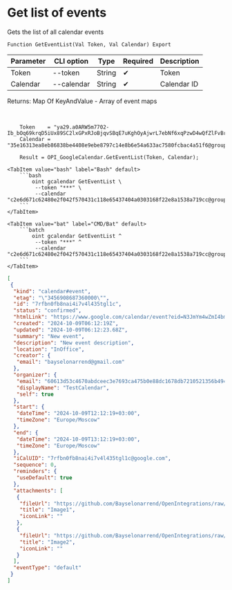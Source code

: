 ﻿---
sidebar_position: 2
---


# Get list of events
 Gets the list of all calendar events



`Function GetEventList(Val Token, Val Calendar) Export`

  | Parameter | CLI option | Type | Required | Description |
  |-|-|-|-|-|
  | Token | --token | String | &#x2714; | Token |
  | Calendar | --calendar | String | &#x2714; | Calendar ID |

  
  Returns:  Map Of KeyAndValue - Array of event maps

<br/>




```bsl title="1C:Enterprise/OneScript code example"
    Token    = "ya29.a0ARW5m7702-Ib_bOq69krqD5iUx89SC2lxGPxRJoBjqvSBqE7uKghOyAjwrL7ebNf6xqPzwD4wQfZlFvBrb7QsWlw5PGW_SvkFr57Y8Js...";
    Calendar = "35e16313ea8eb86838be4408e9ebe8797c14e8b6e54a633ac7580fcbac4a51f6@group.calendar.google.com";

    Result = OPI_GoogleCalendar.GetEventList(Token, Calendar);
```
 

 <Tabs>
  
    <TabItem value="bash" label="Bash" default>
        ```bash
            oint gcalendar GetEventList \
             --token "***" \
             --calendar "c2e6d671c62480e2f042f570431c118e65437404a0303168f22e8a1538a719cc@group.calendar.google.com"
        ```
    </TabItem>
  
    <TabItem value="bat" label="CMD/Bat" default>
        ```batch
            oint gcalendar GetEventList ^
             --token "***" ^
             --calendar "c2e6d671c62480e2f042f570431c118e65437404a0303168f22e8a1538a719cc@group.calendar.google.com"
        ```
    </TabItem>
</Tabs>


```json title="Result"
[
 {
  "kind": "calendar#event",
  "etag": "\"3456908687360000\"",
  "id": "7rfbn0fb8nai4i7v4l435tgl1c",
  "status": "confirmed",
  "htmlLink": "https://www.google.com/calendar/event?eid=N3JmYm4wZmI4bmFpNGk3djRsNDM1dGdsMWMgNjA2MTNkNTNjNDY3MGFiZGNlZWMzZTc2OTNjYTQ3NWIwZTg4ZGMxNjc4ZGI3MjEwNTIxMzU2YjQ5NDBhNjE0OEBn",
  "created": "2024-10-09T06:12:19Z",
  "updated": "2024-10-09T06:12:23.68Z",
  "summary": "New event",
  "description": "New event description",
  "location": "InOffice",
  "creator": {
   "email": "bayselonarrend@gmail.com"
  },
  "organizer": {
   "email": "60613d53c4670abdceec3e7693ca475b0e88dc1678db7210521356b4940a6148@group.calendar.google.com",
   "displayName": "TestCalendar",
   "self": true
  },
  "start": {
   "dateTime": "2024-10-09T12:12:19+03:00",
   "timeZone": "Europe/Moscow"
  },
  "end": {
   "dateTime": "2024-10-09T13:12:19+03:00",
   "timeZone": "Europe/Moscow"
  },
  "iCalUID": "7rfbn0fb8nai4i7v4l435tgl1c@google.com",
  "sequence": 0,
  "reminders": {
   "useDefault": true
  },
  "attachments": [
   {
    "fileUrl": "https://github.com/Bayselonarrend/OpenIntegrations/raw/main/service/test_data/picture.jpg",
    "title": "Image1",
    "iconLink": ""
   },
   {
    "fileUrl": "https://github.com/Bayselonarrend/OpenIntegrations/raw/main/service/test_data/picture2.jpg",
    "title": "Image2",
    "iconLink": ""
   }
  ],
  "eventType": "default"
 }
]
```
